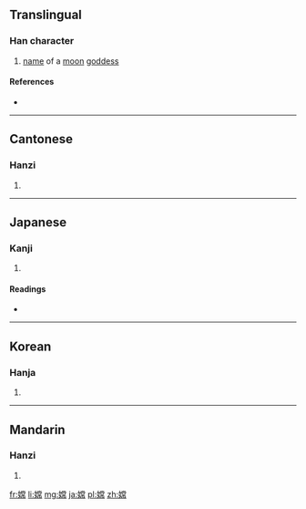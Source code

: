 ==Translingual==

===Han character===
{{Han char|rn=38|rad=女|as=11|sn=14|four=4942<sub>7</sub>|canj=女火月月 (VFBB)|ids=⿰[[女]][[常]]}}

# [[name]] of a [[moon]] [[goddess]]

====References====
* {{Han ref|kx=0270.080|dkj=06663|dj=0538.040|hdz=21077.020|uh=5AE6|ud=23270|bh=B9DF|bd=47583}}

----

==Cantonese==

===Hanzi===
{{yue-hanzi|jyut=[[soeng4]]|y=seung4}}

# {{defn|lang=yue|sort=女11}}

----

==Japanese==

===Kanji===
{{ja-kanji|grade=|rs=女11}}

# {{defn|lang=ja|sort=女11}}

====Readings====
* {{ja-readings|on=[[こう]] (kō), [[ごう]] (gō)|kun=}}

----

==Korean==

===Hanja===
{{ko-hanja|hangeul=[[항]]|rv=hang|mr=hang}}

# {{defn|lang=ko|sort=女11}}

----

==Mandarin==

===Hanzi===
{{cmn-hanzi|pin=[[cháng]] ([[chang2]])|wg=ch'ang<sup>2</sup>}}

# {{defn|lang=cmn|sort=女11}}

[[fr:嫦]]
[[li:嫦]]
[[mg:嫦]]
[[ja:嫦]]
[[pl:嫦]]
[[zh:嫦]]